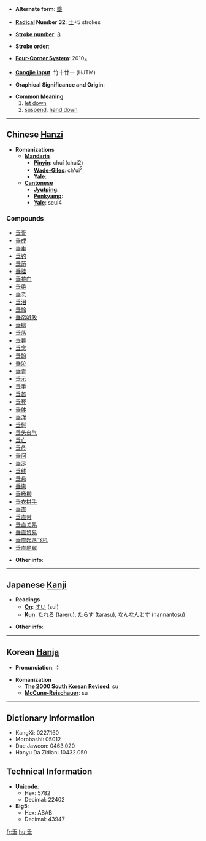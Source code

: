 * '''Alternate form''': [[埀]]

* '''[[Wiktionary:Chinese radical index| Radical]] Number 32''': [[Wiktionary:Chinese radical index 土|土]]+5 strokes

* '''[[Wiktionary:Chinese total strokes index|Stroke number]]''': [[Wiktionary:Chinese total strokes index 8|8]]

* '''Stroke order''': 

* '''[[Wiktionary:Chinese four corner index|Four-Corner System]]''': 2010<sub>4</sub>

* '''[[Wiktionary:Chinese Cangjie index|Cangjie input]]''': 竹十廿一 (HJTM)

* '''Graphical Significance and Origin''': 

* '''Common Meaning'''
*#[[let down]]
*# [[suspend]], [[hand down]]


----

== Chinese [[Hanzi]] ==

* '''Romanizations'''
** '''[[Mandarin]]'''
*** '''[[Pinyin]]''': chuí (chui2)
*** '''[[Wade-Giles]]''': ch'ui<sup>2</sup>
*** '''[[Yale]]''': 
** '''[[Cantonese]]'''
*** '''[[Jyutping]]''':
*** '''[[Penkyamp]]''': 
*** '''[[Yale]]''': seui4

===Compounds===
*[[垂爱]]
*[[垂成]]
*[[垂垂]]
*[[垂钓]]
*[[垂范]]
*[[垂挂]]
*[[垂花门]]
*[[垂绝]]
*[[垂老]]
*[[垂泪]]
*[[垂怜]]
*[[垂帘听政]]
*[[垂柳]]
*[[垂落]]
*[[垂暮]]
*[[垂念]]
*[[垂盼]]
*[[垂泣]]
*[[垂青]]
*[[垂示]]
*[[垂手]]
*[[垂首]]
*[[垂死]]
*[[垂体]]
*[[垂涕]]
*[[垂髫]]
*[[垂头丧气]]
*[[垂亡]]
*[[垂危]]
*[[垂问]]
*[[垂涎]]
*[[垂线]]
*[[垂悬]]
*[[垂询]]
*[[垂杨柳]]
*[[垂衣拱手]]
*[[垂直]]
*[[垂直带]]
*[[垂直关系]]
*[[垂直贸易]]
*[[垂直起落飞机]]
*[[垂直尾翼]]

* '''Other info''': 

----

== Japanese [[Kanji]] ==

* '''Readings'''
** '''[[On]]''': [[すい]] (sui)
** '''[[Kun]]''': [[たれる]] (tareru), [[たらす]] (tarasu), [[なんなんとす]] (nannantosu)

* '''Other info''':  

----

== Korean [[Hanja]] ==

* '''Pronunciation''': 수

* '''Romanization'''
** '''[[The 2000 South Korean Revised Romanization|The 2000 South Korean Revised]]''': su
** '''[[McCune-Reischauer]]''': su

----

== Dictionary Information ==

* KangXi: 0227.160
* Morobashi: 05012
* Dae Jaweon: 0463.020
* Hanyu Da Zidian: 10432.050

== Technical Information ==

* '''Unicode''':
** Hex: 5782
** Decimal: 22402
* '''Big5''':
** Hex: ABAB
** Decimal: 43947

[[fr:垂]]
[[hu:垂]]
